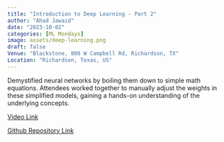 ```yaml
---
title: "Introduction to Deep Learning - Part 2"
author: "Ahad Jawaid"
date: "2023-10-02"
categories: [ML Mondays]
image: assets/deep-learning.png
draft: false
Venue: "Blackstone, 800 W Campbell Rd, Richardson, TX"
Location: "Richardson, Texas, US"
---
```


Demystified neural networks by boiling them down to simple math equations. Attendees worked together to manually adjust the weights in these simplified models, gaining a hands-on understanding of the underlying concepts.

[Video Link](https://www.youtube.com/watch?v=haVIU9QC-XE)

[Github Repository Link](https://github.com/ahadjawaid/ml-mondays/tree/main/Workshop-3)